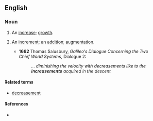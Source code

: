 ==English==

===Noun===
{{en-noun}}

# {{context|rare}} An [[increase]]; [[growth]].
# {{context|rare}} An [[increment]]; an [[addition]]; [[augmentation]].
#*'''1662''' Thomas Salusbury, ''Galileo's Dialogue Concerning the Two Chief World Systems'', Dialogue 2:
#*:''... diminishing the velocity with decreasements like to the '''increasements''' acquired in the descent''


====Related terms====
*[[decreasement]]

====References====
*{{R:OED2}}